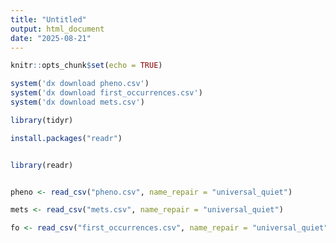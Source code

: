 ```yaml
---
title: "Untitled"
output: html_document
date: "2025-08-21"
---
```


```r
knitr::opts_chunk$set(echo = TRUE)
```

```r
system('dx download pheno.csv')
system('dx download first_occurrences.csv')
system('dx download mets.csv')

library(tidyr)

install.packages("readr")


library(readr)


pheno <- read_csv("pheno.csv", name_repair = "universal_quiet")

mets <- read_csv("mets.csv", name_repair = "universal_quiet")

fo <- read_csv("first_occurrences.csv", name_repair = "universal_quiet")
```

